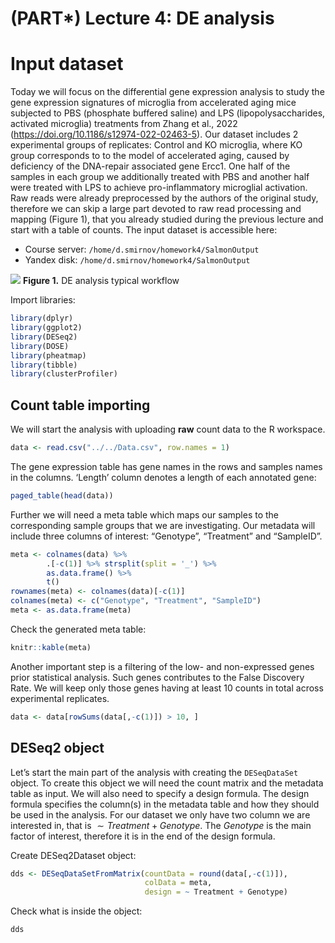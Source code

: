 # (PART\*) Lecture 4: DE analysis {.unnumbered}

# Input dataset

Today we will focus on the differential gene expression analysis to study the gene expression signatures of microglia from accelerated aging mice subjected to PBS (phosphate buffered saline) and LPS (lipopolysaccharides, activated microglia) treatments from Zhang et al., 2022 (<https://doi.org/10.1186/s12974-022-02463-5>). Our dataset includes 2 experimental groups of replicates: Control and KO microglia, where KO group corresponds to to the model of accelerated aging, caused by deficiency of the DNA-repair associated gene Ercc1. One half of the samples in each group we additionally treated with PBS and another half were treated with LPS to achieve pro-inflammatory microglial activation. Raw reads were already preprocessed by the authors of the original study, therefore we can skip a large part devoted to raw read processing and mapping (Figure 1), that you already studied during the previous lecture and start with a table of counts. The input dataset is accessible here:

-   Course server: `/home/d.smirnov/homework4/SalmonOutput`
-   Yandex disk: `/home/d.smirnov/homework4/SalmonOutput`

<img src="docs/images/TitleFigure.png"/> **Figure 1.** DE analysis typical workflow

Import libraries:

```r
library(dplyr)
library(ggplot2)
library(DESeq2)
library(DOSE)
library(pheatmap)
library(tibble)
library(clusterProfiler)
```

## Count table importing

We will start the analysis with uploading **raw** count data to the R workspace.

```r
data <- read.csv("../../Data.csv", row.names = 1)
```

The gene expression table has gene names in the rows and samples names in the columns. 'Length' column denotes a length of each annotated gene:

```r
paged_table(head(data))
```

Further we will need a meta table which maps our samples to the corresponding sample groups that we are investigating. Our metadata will include three columns of interest: "Genotype", "Treatment" and "SampleID".
```r
meta <- colnames(data) %>% 
        .[-c(1)] %>% strsplit(split = '_') %>% 
        as.data.frame() %>% 
        t() 
rownames(meta) <- colnames(data)[-c(1)]
colnames(meta) <- c("Genotype", "Treatment", "SampleID")
meta <- as.data.frame(meta)
```

Check the generated meta table:

```r
knitr::kable(meta)
```

Another important step is a filtering of the low- and non-expressed genes prior statistical analysis. Such genes contributes to the False Discovery Rate. We will keep only those genes having at least 10 counts in total across experimental replicates.

```r
data <- data[rowSums(data[,-c(1)]) > 10, ]
```

## DESeq2 object

Let's start the main part of the analysis with creating the `DESeqDataSet` object. To create this object we will need the count matrix and the metadata table as input. We will also need to specify a design formula. The design formula specifies the column(s) in the metadata table and how they should be used in the analysis. For our dataset we only have two column we are interested in, that is $\sim Treatment + Genotype$. The $Genotype$ is the main factor of interest, therefore it is in the end of the design formula.

Create DESeq2Dataset object:

```r
dds <- DESeqDataSetFromMatrix(countData = round(data[,-c(1)]), 
                              colData = meta, 
                              design = ~ Treatment + Genotype)
```

Check what is inside the object:
```r
dds
```
